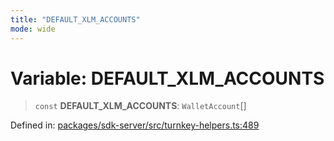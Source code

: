 ```yaml
---
title: "DEFAULT_XLM_ACCOUNTS"
mode: wide
---
```

  
# Variable: DEFAULT\_XLM\_ACCOUNTS

> `const` **DEFAULT\_XLM\_ACCOUNTS**: `WalletAccount`[]

Defined in: [packages/sdk-server/src/turnkey-helpers.ts:489](https://github.com/tkhq/sdk/blob/94193410cf3571aa019a0b9408107eeb43e39e16/packages/sdk-server/src/turnkey-helpers.ts#L489)
